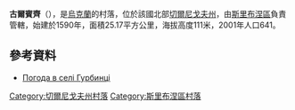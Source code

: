 {{coord|50|36|43|N|32|50|11|E|scale:100000|display=title}}

'''古爾賓齊'''（{{lang-uk|Гурбинці}}），是[[烏克蘭|烏克蘭]]的村落，位於該國北部[[切爾尼戈夫州|切爾尼戈夫州]]，由[[斯里布涅區|斯里布涅區]]負責管轄，始建於1590年，面積25.17平方公里，海拔高度111米，2001年人口641。

==參考資料==
* [http://weather.in.ua/ua/chernigovskaja/6202 Погода в селі Гурбинці] {{Wayback|url=http://weather.in.ua/ua/chernigovskaja/6202 |date=20111220091817 }}

[[Category:切爾尼戈夫州村落|Category:切爾尼戈夫州村落]]
[[Category:斯里布涅區村落|Category:斯里布涅區村落]]


{{Chernihiv-geo-stub}}